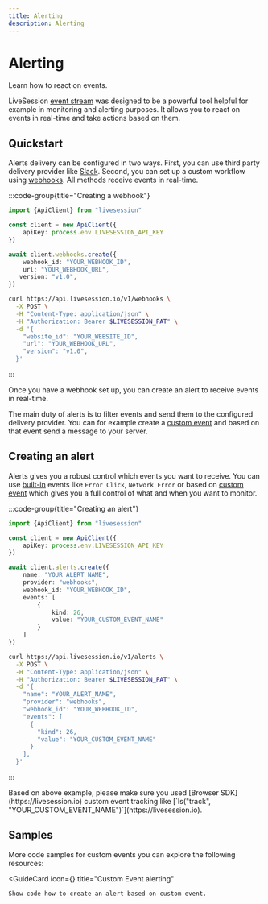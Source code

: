 ```yaml
---
title: Alerting
description: Alerting
---
```


# Alerting
<Subtitle>
    Learn how to react on events.
</Subtitle>

LiveSession [event stream](https://livesession.io) was designed to be a powerful tool helpful for example in monitoring and alerting purposes.
It allows you to react on events in real-time and take actions based on them.

## Quickstart
Alerts delivery can be configured in two ways. First, you can use third party delivery provider like [Slack](https://livesession.io).
Second, you can set up a custom workflow using [webhooks](https://livesession.io). All methods receive events in real-time.

:::code-group{title="Creating a webhook"}
```ts sdk
import {ApiClient} from "livesession"

const client = new ApiClient({
    apiKey: process.env.LIVESESSION_API_KEY
})

await client.webhooks.create({
    webhook_id: "YOUR_WEBHOOK_ID",
    url: "YOUR_WEBHOOK_URL",
   version: "v1.0",
})
```

```sh curl
curl https://api.livesession.io/v1/webhooks \
  -X POST \
  -H "Content-Type: application/json" \
  -H "Authorization: Bearer $LIVESESSION_PAT" \
  -d '{
    "website_id": "YOUR_WEBSITE_ID",
    "url": "YOUR_WEBHOOK_URL",
    "version": "v1.0",
  }'
```
:::

Once you have a webhook set up, you can create an alert to receive events in real-time.

The main duty of alerts is to filter events and send them to the configured delivery provider.
You can for example create a [custom event](https://livesession.io) and based on that event send a message to your server.

## Creating an alert
Alerts gives you a robust control which events you want to receive.
You can use [built-in](https://livesession) events like `Error Click`, `Network Error` or based on [custom event](https://livesession) which gives you a full control of
what and when you want to monitor.

:::code-group{title="Creating an alert"}
```ts sdk
import {ApiClient} from "livesession"

const client = new ApiClient({
    apiKey: process.env.LIVESESSION_API_KEY
})

await client.alerts.create({
    name: "YOUR_ALERT_NAME",
    provider: "webhooks",
    webhook_id: "YOUR_WEBHOOK_ID",
    events: [
        {
            kind: 26,
            value: "YOUR_CUSTOM_EVENT_NAME"
        }
    ]
})
```

```sh curl
curl https://api.livesession.io/v1/alerts \
  -X POST \
  -H "Content-Type: application/json" \
  -H "Authorization: Bearer $LIVESESSION_PAT" \
  -d '{
    "name": "YOUR_ALERT_NAME",
    "provider": "webhooks",
    "webhook_id": "YOUR_WEBHOOK_ID",
    "events": [
      {
        "kind": 26,
        "value": "YOUR_CUSTOM_EVENT_NAME"
      }
    ],
  }'
```
:::

<Callout>
    Based on above example, please make sure you used [Browser SDK](https://livesession.io) custom event tracking like
    [`ls("track",
    "YOUR_CUSTOM_EVENT_NAME")`](https://livesession.io).
</Callout>

## Samples
More code samples for custom events you can explore the following resources:

<GuideCard
    icon={<IconCode/>}
    title="Custom Event alerting"
>
    Show code how to create an alert based on custom event.
</GuideCard>
